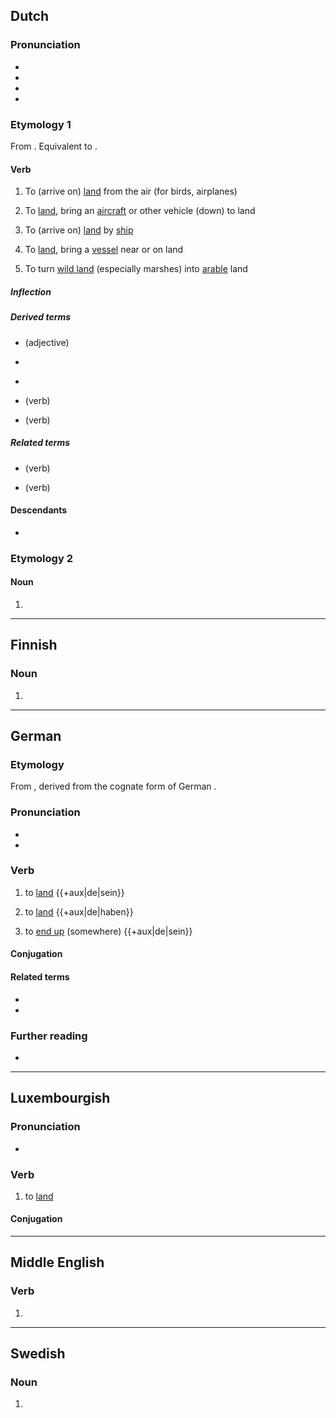 {{also|Landen|länden}}
==Dutch==

===Pronunciation===
* {{IPA|nl|/ˈlɑn.də(n)/}}
* {{audio|nl|Nl-landen.ogg|Audio}}
* {{hyphenation|nl|lan|den}}
* {{rhyme|nl|ɑndən}}

===Etymology 1===
From {{inh|nl|dum|landen}}. Equivalent to {{suf|nl|land|t1=soil, ground, parcel|en|id2=denominative}}.

====Verb====
{{nl-verb}}

# {{lb|nl|intransitive}} To (arrive on) [[land]] from the air (for birds, airplanes)
#: {{syn|nl|neerstrijken}}
#: {{ant|nl|opstijgen}}
# {{lb|nl|transitive}} To [[land]], bring an [[aircraft]] or other vehicle (down) to land
#: {{ant|nl|opstijgen}}
# {{lb|nl|intransitive}} To (arrive on) [[land]] by [[ship]] {{defdate|from Middle Dutch}}
# {{lb|nl|transitive}} To [[land]], bring a [[vessel]] near or on land
# {{lb|nl|transitive}} To turn [[wild land]] (especially marshes) into [[arable]] land

=====Inflection=====
{{nl-conj-wk|land|aux=zijn}}

=====Derived terms=====
* {{l|nl|landelijk}} (adjective)
* {{l|nl|landing}}
* {{l|nl|landtouw}} {{g2|n}}
* {{l|nl|aanlanden}} (verb)
* {{l|nl|inlanden}} (verb)

=====Related terms=====
* {{l|nl|belanden}} (verb)
* {{l|nl|verlanden}} (verb)

====Descendants====
* {{desc|pap|landa|bor=1}}

===Etymology 2===
{{nonlemma}}

====Noun====
{{head|nl|noun form}}

# {{nl-noun form of|pl|land}}

----

==Finnish==

===Noun===
{{head|fi|noun form}}

# {{infl of|fi|lande||gen|s}}

----

==German==

===Etymology===
From {{bor|de|gml|landen}}, derived from the cognate form of German {{m|de|Land||land}}.

===Pronunciation===
* {{IPA|de|/ˈlandən/}}
* {{audio|de|De-landen.ogg|Audio}}

===Verb===
{{de-verb|<haben,sein>}}

# {{lb|de|intransitive|aviation|nautical}} to [[land#English|land]] {{+aux|de|sein}}
#: {{uxi|de|Das Flugzeug '''landet''' auf der Landebahn.|The plane '''lands''' on the runway.}}
# {{lb|de|transitive|aviation|nautical}} to [[land#English|land]] {{+aux|de|haben}}
#: {{uxi|de|Wir '''landen''' das Boot an diesem Strand.|We're '''landing''' the boat on this beach.}}
# {{lb|de|intransitive|aviation}} to [[end up]] (somewhere) {{+aux|de|sein}}
#: {{uxi|de|Nach vielen Missgeschicken bin ich hier '''gelandet'''.|After a lot of misadventures I ended up here.}}

====Conjugation====
{{de-conj|<haben,sein>}}

====Related terms====
* {{l|de|Landung}}
* {{l|de|wassern}}

===Further reading===
* {{R:Duden}}

----

==Luxembourgish==

===Pronunciation===
* {{IPA|lb|/ˈlɑndən/}}

===Verb===
{{lb-verb|||sinn}}

# {{lb|lb|intransitive}} to [[land]]

====Conjugation====
{{lb-conj-regular|land|gelant|sinn}}

----

==Middle English==

===Verb===
{{head|enm|verb}}

# {{alt form|enm|londen}}

----

==Swedish==

===Noun===
{{head|sv|noun form}}

# {{sv-noun-form-def-pl|land}}